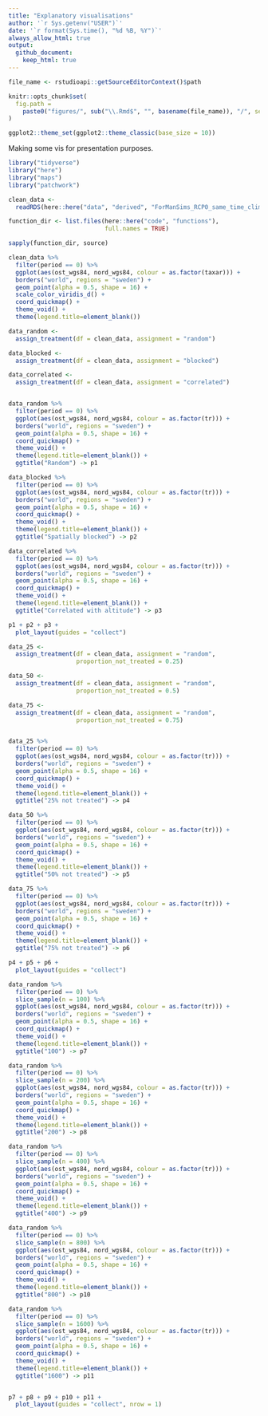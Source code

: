 ```yaml
---
title: "Explanatory visualisations"
author: '`r Sys.getenv("USER")`'
date: '`r format(Sys.time(), "%d %B, %Y")`' 
always_allow_html: true
output: 
  github_document:
    keep_html: true
---
```

	
```r
file_name <- rstudioapi::getSourceEditorContext()$path

knitr::opts_chunk$set(
  fig.path =
    paste0("figures/", sub("\\.Rmd$", "", basename(file_name)), "/", sep = "")
)

ggplot2::theme_set(ggplot2::theme_classic(base_size = 10))
```

Making some vis for presentation purposes.

```r
library("tidyverse")
library("here")
library("maps")
library("patchwork")

clean_data <-
  readRDS(here::here("data", "derived", "ForManSims_RCP0_same_time_clim.rds"))

function_dir <- list.files(here::here("code", "functions"),
                           full.names = TRUE)

sapply(function_dir, source)
```

```r
clean_data %>% 
  filter(period == 0) %>%
  ggplot(aes(ost_wgs84, nord_wgs84, colour = as.factor(taxar))) +
  borders("world", regions = "sweden") +
  geom_point(alpha = 0.5, shape = 16) +
  scale_color_viridis_d() +
  coord_quickmap() +
  theme_void() +
  theme(legend.title=element_blank())
```

```r
data_random <- 
  assign_treatment(df = clean_data, assignment = "random")

data_blocked <-
  assign_treatment(df = clean_data, assignment = "blocked")

data_correlated <-
  assign_treatment(df = clean_data, assignment = "correlated")


data_random %>% 
  filter(period == 0) %>%
  ggplot(aes(ost_wgs84, nord_wgs84, colour = as.factor(tr))) +
  borders("world", regions = "sweden") +
  geom_point(alpha = 0.5, shape = 16) +
  coord_quickmap() +
  theme_void() +
  theme(legend.title=element_blank()) +
  ggtitle("Random") -> p1

data_blocked %>% 
  filter(period == 0) %>%
  ggplot(aes(ost_wgs84, nord_wgs84, colour = as.factor(tr))) +
  borders("world", regions = "sweden") +
  geom_point(alpha = 0.5, shape = 16) +
  coord_quickmap() +
  theme_void() +
  theme(legend.title=element_blank()) +
  ggtitle("Spatially blocked") -> p2

data_correlated %>% 
  filter(period == 0) %>%
  ggplot(aes(ost_wgs84, nord_wgs84, colour = as.factor(tr))) +
  borders("world", regions = "sweden") +
  geom_point(alpha = 0.5, shape = 16) +
  coord_quickmap() +
  theme_void() +
  theme(legend.title=element_blank()) +
  ggtitle("Correlated with altitude") -> p3

p1 + p2 + p3 +
  plot_layout(guides = "collect")
```


```r
data_25 <- 
  assign_treatment(df = clean_data, assignment = "random", 
                   proportion_not_treated = 0.25)

data_50 <-
  assign_treatment(df = clean_data, assignment = "random",
                   proportion_not_treated = 0.5)

data_75 <-
  assign_treatment(df = clean_data, assignment = "random",
                   proportion_not_treated = 0.75)


data_25 %>% 
  filter(period == 0) %>%
  ggplot(aes(ost_wgs84, nord_wgs84, colour = as.factor(tr))) +
  borders("world", regions = "sweden") +
  geom_point(alpha = 0.5, shape = 16) +
  coord_quickmap() +
  theme_void() +
  theme(legend.title=element_blank()) +
  ggtitle("25% not treated") -> p4

data_50 %>% 
  filter(period == 0) %>%
  ggplot(aes(ost_wgs84, nord_wgs84, colour = as.factor(tr))) +
  borders("world", regions = "sweden") +
  geom_point(alpha = 0.5, shape = 16) +
  coord_quickmap() +
  theme_void() +
  theme(legend.title=element_blank()) +
  ggtitle("50% not treated") -> p5

data_75 %>% 
  filter(period == 0) %>%
  ggplot(aes(ost_wgs84, nord_wgs84, colour = as.factor(tr))) +
  borders("world", regions = "sweden") +
  geom_point(alpha = 0.5, shape = 16) +
  coord_quickmap() +
  theme_void() +
  theme(legend.title=element_blank()) +
  ggtitle("75% not treated") -> p6

p4 + p5 + p6 +
  plot_layout(guides = "collect")
```

```r

data_random %>% 
  filter(period == 0) %>%
  slice_sample(n = 100) %>% 
  ggplot(aes(ost_wgs84, nord_wgs84, colour = as.factor(tr))) +
  borders("world", regions = "sweden") +
  geom_point(alpha = 0.5, shape = 16) +
  coord_quickmap() +
  theme_void() +
  theme(legend.title=element_blank()) +
  ggtitle("100") -> p7

data_random %>% 
  filter(period == 0) %>%
  slice_sample(n = 200) %>% 
  ggplot(aes(ost_wgs84, nord_wgs84, colour = as.factor(tr))) +
  borders("world", regions = "sweden") +
  geom_point(alpha = 0.5, shape = 16) +
  coord_quickmap() +
  theme_void() +
  theme(legend.title=element_blank()) +
  ggtitle("200") -> p8

data_random %>% 
  filter(period == 0) %>%
  slice_sample(n = 400) %>% 
  ggplot(aes(ost_wgs84, nord_wgs84, colour = as.factor(tr))) +
  borders("world", regions = "sweden") +
  geom_point(alpha = 0.5, shape = 16) +
  coord_quickmap() +
  theme_void() +
  theme(legend.title=element_blank()) +
  ggtitle("400") -> p9

data_random %>% 
  filter(period == 0) %>%
  slice_sample(n = 800) %>% 
  ggplot(aes(ost_wgs84, nord_wgs84, colour = as.factor(tr))) +
  borders("world", regions = "sweden") +
  geom_point(alpha = 0.5, shape = 16) +
  coord_quickmap() +
  theme_void() +
  theme(legend.title=element_blank()) +
  ggtitle("800") -> p10

data_random %>% 
  filter(period == 0) %>%
  slice_sample(n = 1600) %>% 
  ggplot(aes(ost_wgs84, nord_wgs84, colour = as.factor(tr))) +
  borders("world", regions = "sweden") +
  geom_point(alpha = 0.5, shape = 16) +
  coord_quickmap() +
  theme_void() +
  theme(legend.title=element_blank()) +
  ggtitle("1600") -> p11


p7 + p8 + p9 + p10 + p11 +
  plot_layout(guides = "collect", nrow = 1)
```
